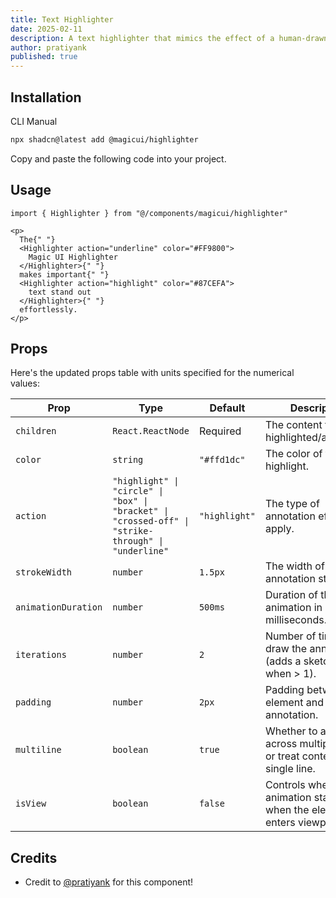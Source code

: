 ```yaml
---
title: Text Highlighter
date: 2025-02-11
description: A text highlighter that mimics the effect of a human-drawn marker stroke.
author: pratiyank
published: true
---
```


<ComponentPreview name="highlighter-demo" />

## Installation

<Tabs defaultValue="cli">

<TabsList>
  <TabsTrigger value="cli">CLI</TabsTrigger>
  <TabsTrigger value="manual">Manual</TabsTrigger>
</TabsList>
<TabsContent value="cli">

```bash
npx shadcn@latest add @magicui/highlighter
```

</TabsContent>

<TabsContent value="manual">

<Steps>

<Step>Copy and paste the following code into your project.</Step>

<ComponentSource name="highlighter" />

</Steps>

</TabsContent>

</Tabs>

## Usage

```tsx showLineNumbers
import { Highlighter } from "@/components/magicui/highlighter"
```

```tsx showLineNumbers
<p>
  The{" "}
  <Highlighter action="underline" color="#FF9800">
    Magic UI Highlighter
  </Highlighter>{" "}
  makes important{" "}
  <Highlighter action="highlight" color="#87CEFA">
    text stand out
  </Highlighter>{" "}
  effortlessly.
</p>
```

## Props

Here's the updated props table with units specified for the numerical values:

| Prop                | Type                                                                                                | Default       | Description                                                                  |
| ------------------- | --------------------------------------------------------------------------------------------------- | ------------- | ---------------------------------------------------------------------------- |
| `children`          | `React.ReactNode`                                                                                   | Required      | The content to be highlighted/annotated.                                     |
| `color`             | `string`                                                                                            | `"#ffd1dc"`   | The color of the highlight.                                                  |
| `action`            | `"highlight" \| "circle" \| "box" \| "bracket" \| "crossed-off" \| "strike-through" \| "underline"` | `"highlight"` | The type of annotation effect to apply.                                      |
| `strokeWidth`       | `number`                                                                                            | `1.5px`       | The width of the annotation stroke.                                          |
| `animationDuration` | `number`                                                                                            | `500ms`       | Duration of the animation in milliseconds.                                   |
| `iterations`        | `number`                                                                                            | `2`           | Number of times to draw the annotation (adds a sketchy effect when > 1).     |
| `padding`           | `number`                                                                                            | `2px`         | Padding between the element and the annotation.                              |
| `multiline`         | `boolean`                                                                                           | `true`        | Whether to annotate across multiple lines or treat content as a single line. |
| `isView`            | `boolean`                                                                                           | `false`       | Controls whether the animation starts only when the element enters viewport. |

## Credits

- Credit to [@pratiyank](https://github.com/Pratiyankkumar) for this component!
